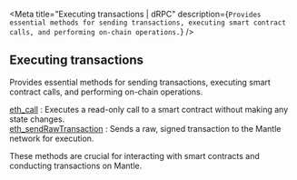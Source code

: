 
<Meta
  title="Executing transactions | dRPC"
  description={`Provides essential methods for sending transactions, executing smart contract calls, and performing on-chain operations.`}
/>
## Executing transactions

Provides essential methods for sending transactions, executing smart contract calls, and performing on-chain operations.

[eth_call](/mantle-api/executingtransactions/eth_call) : Executes a read-only call to a smart contract without making any state changes. \
[eth_sendRawTransaction](/mantle-api/executingtransactions/eth_sendRawTransaction) : Sends a raw, signed transaction to the Mantle network for execution.

These methods are crucial for interacting with smart contracts and conducting transactions on Mantle.

<Space h={16} />
<GetStarted />
